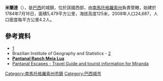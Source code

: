 '''米蘭達'''（{{lang-pt|Miranda}}），是[[巴西|巴西]]的城鎮，位於該國西部，由[[南馬托格羅索州|南馬托格羅索州]]負責管轄，始建於1784年7月16日，面積5,479平方公里，海拔高度125米，2008年人口24,687，人口密度每平方公里4.2人。

==參考資料==
*[http://www.miranda.ms.gov.br/] {{Wayback|url=http://www.miranda.ms.gov.br/ |date=20200726094431 }}
*Brazilian Institute of Geography and Statistics - [http://www.ibge.gov.br/cidadesat/default.php] {{Wayback|url=http://www.ibge.gov.br/cidadesat/default.php |date=20080611095922 }}
*[http://www.pantanalranchmeialua.com/ '''Pantanal Ranch Meia Lua'''] {{Wayback|url=http://www.pantanalranchmeialua.com/ |date=20181125060526 }}
*[http://www.pantanalescapes.com/locations/miranda.html Pantanal Escapes - Travel Guide and tourist information for Miranda] {{Wayback|url=http://www.pantanalescapes.com/locations/miranda.html |date=20190727145930 }}

{{coord|20|14|27|S|56|22|40|W|scale:30000|display=title}}

{{Brazil-geo-stub}}
{{南馬托格羅索州市鎮}}
[[Category:南馬托格羅索州市鎮|Category:南馬托格羅索州市鎮]]
[[Category:巴西城市|Category:巴西城市]]